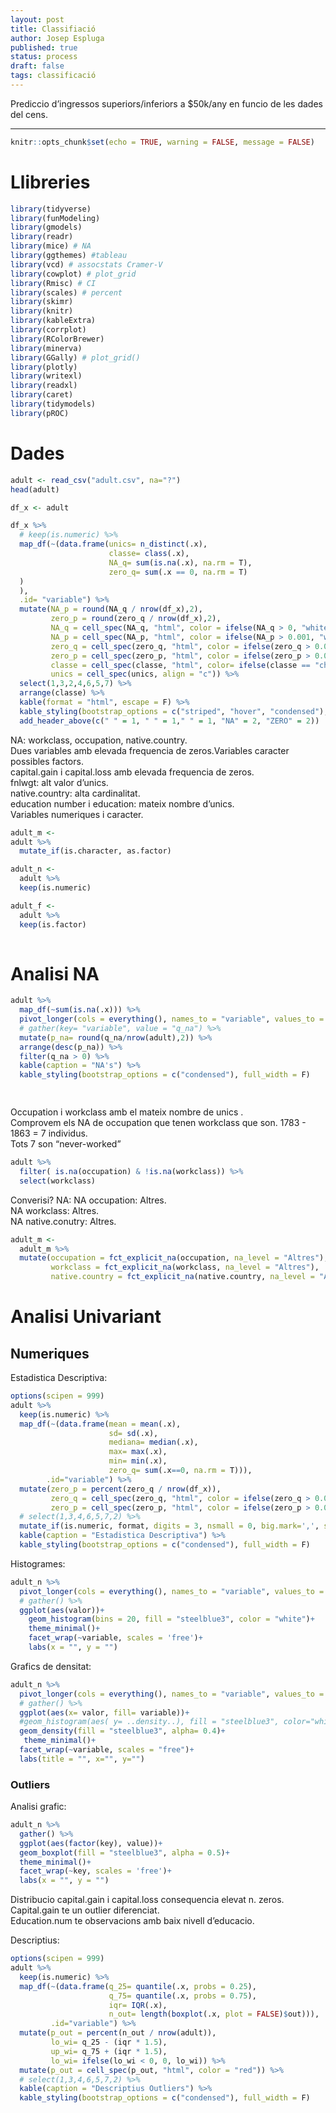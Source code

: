 ```yaml
---
layout: post  
title: Classifiació  
author: Josep Espluga  
published: true
status: process
draft: false  
tags: classificació  
---
```


Prediccio d'ingressos superiors/inferiors a $50k/any en funcio de les dades del cens.

***

```r
knitr::opts_chunk$set(echo = TRUE, warning = FALSE, message = FALSE)

```

# **Llibreries**

```r
library(tidyverse)
library(funModeling)
library(gmodels)
library(readr)
library(mice) # NA
library(ggthemes) #tableau
library(vcd) # assocstats Cramer-V
library(cowplot) # plot_grid
library(Rmisc) # CI
library(scales) # percent
library(skimr)
library(knitr)
library(kableExtra)
library(corrplot)
library(RColorBrewer)
library(minerva)
library(GGally) # plot_grid()
library(plotly)
library(writexl)
library(readxl)
library(caret)
library(tidymodels)
library(pROC)
```

# **Dades**

```r
adult <- read_csv("adult.csv", na="?")
head(adult)
```


```r
df_x <- adult

df_x %>% 
  # keep(is.numeric) %>% 
  map_df(~(data.frame(unics= n_distinct(.x),
                      classe= class(.x),
                      NA_q= sum(is.na(.x), na.rm = T),
                      zero_q= sum(.x == 0, na.rm = T)
  )
  ),
  .id= "variable") %>% 
  mutate(NA_p = round(NA_q / nrow(df_x),2),
         zero_p = round(zero_q / nrow(df_x),2),
         NA_q = cell_spec(NA_q, "html", color = ifelse(NA_q > 0, "white", "black"), background = ifelse(NA_q > 0, "red", "")),
         NA_p = cell_spec(NA_p, "html", color = ifelse(NA_p > 0.001, "white", "black"), background = ifelse(NA_p > 0.001, "red", "")),
         zero_q = cell_spec(zero_q, "html", color = ifelse(zero_q > 0.001, "white", "black"), background = ifelse(zero_q > 0.001, "orange", "")),
         zero_p = cell_spec(zero_p, "html", color = ifelse(zero_p > 0.001, "white", "black"), background = ifelse(zero_p > 0.001, "orange", "")),
         classe = cell_spec(classe, "html", color= ifelse(classe == "character", "blue", "")),
         unics = cell_spec(unics, align = "c")) %>% 
  select(1,3,2,4,6,5,7) %>% 
  arrange(classe) %>% 
  kable(format = "html", escape = F) %>% 
  kable_styling(bootstrap_options = c("striped", "hover", "condensed"), full_width = FALSE) %>% 
  add_header_above(c(" " = 1, " " = 1," " = 1, "NA" = 2, "ZERO" = 2))

```

NA: workclass, occupation, native.country.  
Dues variables amb elevada frequencia de zeros.Variables caracter possibles factors.  
capital.gain i capital.loss amb elevada frequencia de zeros.  
fnlwgt: alt valor d'unics.  
native.country: alta cardinalitat.  
education number i education: mateix nombre d'unics.  
Variables numeriques i caracter.  

```r

adult_m <- 
adult %>% 
  mutate_if(is.character, as.factor)

adult_n <- 
  adult %>% 
  keep(is.numeric)

adult_f <- 
  adult %>% 
  keep(is.factor)
  
```


# **Analisi NA**

```r
adult %>% 
  map_df(~sum(is.na(.x))) %>% 
  pivot_longer(cols = everything(), names_to = "variable", values_to = "q_na") %>% 
  # gather(key= "variable", value = "q_na") %>% 
  mutate(p_na= round(q_na/nrow(adult),2)) %>% 
  arrange(desc(p_na)) %>% 
  filter(q_na > 0) %>% 
  kable(caption = "NA's") %>% 
  kable_styling(bootstrap_options = c("condensed"), full_width = F)

  
```

Occupation i workclass amb el mateix nombre de unics .  
Comprovem els NA de occupation que tenen workclass que son. 
1783 - 1863 = 7 individus.  
Tots 7 son "never-worked"  

```r
adult %>% 
  filter( is.na(occupation) & !is.na(workclass)) %>% 
  select(workclass)

```

Converisi? NA:
NA occupation: Altres.  
NA workclass: Altres.  
NA native.conutry: Altres.  

```r
adult_m <- 
  adult_m %>% 
  mutate(occupation = fct_explicit_na(occupation, na_level = "Altres"),
         workclass = fct_explicit_na(workclass, na_level = "Altres"),
         native.country = fct_explicit_na(native.country, na_level = "Altres"))
```

# **Analisi Univariant** 

## **Numeriques**

Estadistica Descriptiva:  

```r
options(scipen = 999)
adult %>% 
  keep(is.numeric) %>% 
  map_df(~(data.frame(mean = mean(.x),
                      sd= sd(.x),
                      mediana= median(.x),
                      max= max(.x),
                      min= min(.x),
                      zero_q= sum(.x==0, na.rm = T))),
        .id="variable") %>% 
  mutate(zero_p = percent(zero_q / nrow(df_x)),
         zero_q = cell_spec(zero_q, "html", color = ifelse(zero_q > 0.001, "white", "black"), background = ifelse(zero_q > 0.001, "orange", "")),
         zero_p = cell_spec(zero_p, "html", color = ifelse(zero_p > 0.001, "white", "black"), background = ifelse(zero_p > 0.001, "orange", ""))) %>% 
  # select(1,3,4,6,5,7,2) %>% 
  mutate_if(is.numeric, format, digits = 3, nsmall = 0, big.mark=',', small.interval = 3) %>% 
  kable(caption = "Estadistica Descriptiva") %>% 
  kable_styling(bootstrap_options = c("condensed"), full_width = F)
```

Histogrames:

```r
adult_n %>% 
  pivot_longer(cols = everything(), names_to = "variable", values_to = "valor") %>% 
  # gather() %>% 
  ggplot(aes(valor))+
    geom_histogram(bins = 20, fill = "steelblue3", color = "white")+
    theme_minimal()+
    facet_wrap(~variable, scales = 'free')+
    labs(x = "", y = "")
```

Grafics de densitat:

```r
adult_n %>% 
  pivot_longer(cols = everything(), names_to = "variable", values_to = "valor") %>% 
  # gather() %>%  
  ggplot(aes(x= valor, fill= variable))+
  #geom_histogram(aes( y= ..density..), fill = "steelblue3", color="white")+
  geom_density(fill = "steelblue3", alpha= 0.4)+
   theme_minimal()+
  facet_wrap(~variable, scales = "free")+
  labs(title = "", x="", y="")
```


### **Outliers**

Analisi grafic: 

```r
adult_n %>% 
  gather() %>% 
  ggplot(aes(factor(key), value))+
  geom_boxplot(fill = "steelblue3", alpha = 0.5)+
  theme_minimal()+
  facet_wrap(~key, scales = 'free')+
  labs(x = "", y = "")
```


Distribucio capital.gain i capital.loss consequencia elevat n. zeros.  
Capital.gain te un outlier diferenciat.  
Education.num te observacions amb baix nivell d'educacio.  

Descriptius:  

```r
options(scipen = 999)
adult %>% 
  keep(is.numeric) %>% 
  map_df(~(data.frame(q_25= quantile(.x, probs = 0.25),
                      q_75= quantile(.x, probs = 0.75),
                      iqr= IQR(.x),
                      n_out= length(boxplot(.x, plot = FALSE)$out))),
         .id="variable") %>% 
  mutate(p_out = percent(n_out / nrow(adult)),
         lo_wi= q_25 - (iqr * 1.5),
         up_wi= q_75 + (iqr * 1.5),
         lo_wi= ifelse(lo_wi < 0, 0, lo_wi)) %>% 
  mutate(p_out = cell_spec(p_out, "html", color = "red")) %>% 
  # select(1,3,4,6,5,7,2) %>% 
  kable(caption = "Descriptius Outliers") %>% 
  kable_styling(bootstrap_options = c("condensed"), full_width = F)

```

